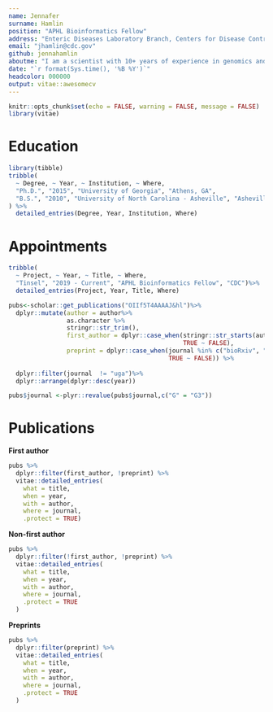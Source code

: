 ```yaml
---
name: Jennafer
surname: Hamlin
position: "APHL Bioinformatics Fellow"
address: "Enteric Diseases Laboratory Branch, Centers for Disease Control and Prevention, Atlanta, GA, USA"
email: "jhamlin@cdc.gov"
github: jennahamlin
aboutme: "I am a scientist with 10+ years of experience in genomics and evolutionary . My training includes using a range of tools - genomics, population genetics, molecular biology – to answer interesting questions in regarding orgnamisms which can cause to human health. I have a particular"
date: "`r format(Sys.time(), '%B %Y')`"
headcolor: 000000
output: vitae::awesomecv
---
```



```r
knitr::opts_chunk$set(echo = FALSE, warning = FALSE, message = FALSE)
library(vitae)
```

# Education

```r
library(tibble)
tribble(
  ~ Degree, ~ Year, ~ Institution, ~ Where,
  "Ph.D.", "2015", "University of Georgia", "Athens, GA",
  "B.S.", "2010", "University of North Carolina - Asheville", "Asheville, NC"
) %>% 
  detailed_entries(Degree, Year, Institution, Where)
```

# Appointments

```r
tribble(
  ~ Project, ~ Year, ~ Title, ~ Where, 
  "Tinsel", "2019 - Current", "APHL Bioinformatics Fellow", "CDC")%>%
  detailed_entries(Project, Year, Title, Where)
```

```r
pubs<-scholar::get_publications("OIIf5T4AAAAJ&hl")%>%
  dplyr::mutate(author = author%>%
                as.character %>%
                stringr::str_trim(),
                first_author = dplyr::case_when(stringr::str_starts(author, "JAP Hamlin") ~ TRUE,
                                                TRUE ~ FALSE),
                preprint = dplyr::case_when(journal %in% c("bioRxiv", "BioRxiv") ~ TRUE,
                                            TRUE ~ FALSE)) %>%
  
  dplyr::filter(journal  != "uga")%>%
  dplyr::arrange(dplyr::desc(year))

pubs$journal <-plyr::revalue(pubs$journal,c("G" = "G3"))
```

# Publications

**First author**

```r
pubs %>% 
  dplyr::filter(first_author, !preprint) %>% 
  vitae::detailed_entries(
    what = title,
    when = year,
    with = author,
    where = journal, 
    .protect = TRUE)
```

**Non-first author**

```r
pubs %>%
  dplyr::filter(!first_author, !preprint) %>%
  vitae::detailed_entries(
    what = title,
    when = year,
    with = author,
    where = journal,
    .protect = TRUE
  )
```

**Preprints**

```r
pubs %>%
  dplyr::filter(preprint) %>%
  vitae::detailed_entries(
    what = title,
    when = year,
    with = author,
    where = journal,
    .protect = TRUE
  )
```
